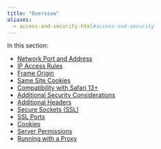 ```yaml
---
title: "Overview"
aliases:
  - access-and-security.html#access-and-security
---
```


In this section:

* [Network Port and Address](network_port_and_address.qmd)
* [IP Access Rules](ip_access_rules.qmd)
* [Frame Origin](frame_origin.qmd)
* [Same Site Cookies](same_site_cookies.qmd)
* [Compatibility with Safari 13+](compatibility_with_safari.qmd)
* [Additional Security Considerations](additional_security_considerations.qmd)
* [Additional Headers](additional_headers.qmd)
* [Secure Sockets (SSL)](secure_sockets.qmd)
* [SSL Ports](ssl_ports.qmd)
* [Cookies](cookies.qmd)
* [Server Permissions](server_permissions.qmd)
* [Running with a Proxy](running_with_a_proxy.qmd)

